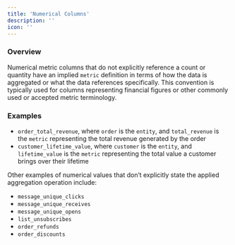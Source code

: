```yaml
---
title: 'Numerical Columns'
description: ''
icon: ''
---
```


### Overview

Numerical metric columns that do not explicitly reference a count or quantity have an implied  `metric` definition in 
terms of how the data is aggregated or what the data references specifically. This convention is typically used for columns 
representing financial figures or other commonly used or accepted metric terminology.

### Examples

- `order_total_revenue`, where `order` is the `entity`, and `total_revenue` is the `metric` representing the total revenue generated by the order
- `customer_lifetime_value`, where `customer` is the `entity`, and `lifetime_value` is 
the `metric` representing the total value a customer brings over their lifetime

Other examples of numerical values that don’t explicitly state the applied aggregation operation include:

- `message_unique_clicks`
- `message_unique_receives`
- `message_unique_opens`
- `list_unsubscribes`
- `order_refunds`
- `order_discounts`